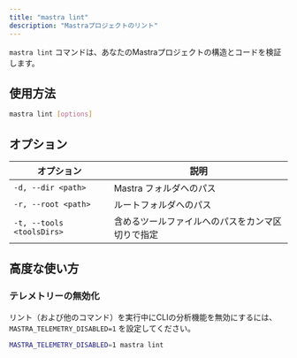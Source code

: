---
title: "mastra lint"
description: "Mastraプロジェクトのリント"
---

`mastra lint` コマンドは、あなたのMastraプロジェクトの構造とコードを検証します。

## 使用方法

```bash
mastra lint [options]
```

## オプション

| オプション                | 説明                                             |
| ------------------------- | ------------------------------------------------ |
| `-d, --dir <path>`        | Mastra フォルダへのパス                          |
| `-r, --root <path>`       | ルートフォルダへのパス                           |
| `-t, --tools <toolsDirs>` | 含めるツールファイルへのパスをカンマ区切りで指定 |

## 高度な使い方

### テレメトリーの無効化

リント（および他のコマンド）を実行中にCLIの分析機能を無効にするには、`MASTRA_TELEMETRY_DISABLED=1` を設定してください。

```bash
MASTRA_TELEMETRY_DISABLED=1 mastra lint
```
